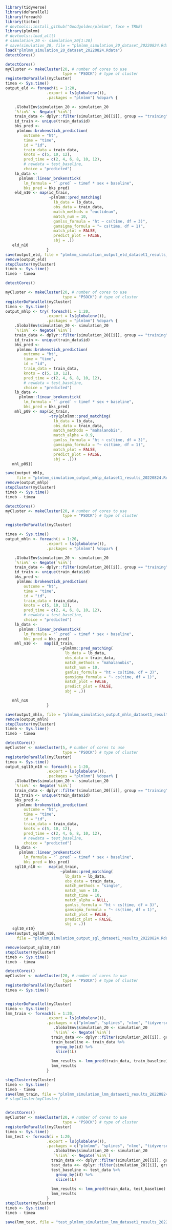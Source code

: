 


```r
library(tidyverse)
library(doParallel)
library(foreach)
library(tictoc)
# devtools::install_github("Goodgolden/plmlmm", foce = TRUE)
library(plmlmm)
# devtools::load_all()
# simulation_20 <- simulation_20[1:20]
# save(simulation_20, file = "plmlmm_simulation_20_dataset_20220824.Rdata")
load("plmlmm_simulation_20_dataset_20220824.Rdata")
detectCores()
```


```r

detectCores()
myCluster <- makeCluster(20, # number of cores to use
                         type = "PSOCK") # type of cluster
registerDoParallel(myCluster)
timea <- Sys.time()
output_eld <- foreach(i = 1:20,
                  .export = ls(globalenv()),
                  .packages = "plmlmm") %dopar% {

    .GlobalEnv$simulation_20 <- simulation_20
    `%!in%` <- Negate(`%in%`)
    train_data <- dplyr::filter(simulation_20[[i]], group == "training")
    id_train <- unique(train_data$id)
    bks_pred <-
     plmlmm::brokenstick_prediction(
        outcome = "ht",
        time = "time",
        id = "id",
        train_data = train_data,
        knots = c(5, 10, 12),
        pred_time = c(2, 4, 6, 8, 10, 12),
        # newdata = test_baseline,
        choice = "predicted")
    lb_data <-
      plmlmm::linear_brokenstick(
        lm_formula = "`.pred` ~ timef * sex + baseline",
        bks_pred = bks_pred)
    eld_n10 <- map(id_train,
                   ~plmlmm::pred_matching(
                     lb_data = lb_data,
                     obs_data = train_data,
                     match_methods = "euclidean",
                     match_num = 10,
                     gamlss_formula = "ht ~ cs(time, df = 3)",
                     gamsigma_formula = "~ cs(time, df = 1)",
                     match_plot = FALSE,
                     predict_plot = FALSE,
                     sbj = .))
   eld_n10
                  }
save(output_eld, file = "plmlmm_simulation_output_eld_dataset1_results_20220824.Rdata")
remove(output_eld)
stopCluster(myCluster)
timeb <- Sys.time()
timeb - timea

```


```r
detectCores()

myCluster <- makeCluster(20, # number of cores to use
                         type = "PSOCK") # type of cluster
registerDoParallel(myCluster)
timea <- Sys.time()
output_mhlp <- try( foreach(i = 1:20, 
                  .export = ls(globalenv()), 
                  .packages = "plmlmm") %dopar% {
    .GlobalEnv$simulation_20 <- simulation_20
    `%!in%` <- Negate(`%in%`)
    train_data <- dplyr::filter(simulation_20[[i]], group == "training")
    id_train <- unique(train_data$id)
    bks_pred <- 
     plmlmm::brokenstick_prediction(
        outcome = "ht",
        time = "time",
        id = "id",
        train_data = train_data,
        knots = c(5, 10, 12),
        pred_time = c(2, 4, 6, 8, 10, 12),
        # newdata = test_baseline,
        choice = "predicted")
    lb_data <- 
      plmlmm::linear_brokenstick(
        lm_formula = "`.pred` ~ timef * sex + baseline",
        bks_pred = bks_pred)
    mhl_p09 <- map(id_train,
                   ~try(plmlmm::pred_matching(
                     lb_data = lb_data,
                     obs_data = train_data,
                     match_methods = "mahalanobis",
                     match_alpha = 0.9,
                     gamlss_formula = "ht ~ cs(time, df = 3)",
                     gamsigma_formula = "~ cs(time, df = 1)",
                     match_plot = FALSE,
                     predict_plot = FALSE,
                     sbj = .)))
   mhl_p09})

save(output_mhlp,
     file = "plmlmm_simulation_output_mhlp_dataset1_results_20220824.Rdata")
remove(output_mhlp)
stopCluster(myCluster)
timeb <- Sys.time()
timeb - timea
```


```r
detectCores()
myCluster <- makeCluster(20, # number of cores to use
                         type = "PSOCK") # type of cluster

registerDoParallel(myCluster)

timea <- Sys.time()
output_mhln <- foreach(i = 1:20, 
                  .export = ls(globalenv()), 
                  .packages = "plmlmm") %dopar% {

    .GlobalEnv$simulation_20 <- simulation_20
    `%!in%` <- Negate(`%in%`)
    train_data <- dplyr::filter(simulation_20[[i]], group == "training")
    id_train <- unique(train_data$id)
    bks_pred <- 
     plmlmm::brokenstick_prediction(
        outcome = "ht",
        time = "time",
        id = "id",
        train_data = train_data,
        knots = c(5, 10, 12),
        pred_time = c(2, 4, 6, 8, 10, 12),
        # newdata = test_baseline,
        choice = "predicted")
    lb_data <- 
      plmlmm::linear_brokenstick(
        lm_formula = "`.pred` ~ timef * sex + baseline",
        bks_pred = bks_pred)
    mhl_n10 <-   map(id_train,
                        ~plmlmm::pred_matching(
                          lb_data = lb_data,
                          obs_data = train_data,
                          match_methods = "mahalanobis",
                          match_num = 10,
                          gamlss_formula = "ht ~ cs(time, df = 3)",
                          gamsigma_formula = "~ cs(time, df = 1)",
                          match_plot = FALSE,
                          predict_plot = FALSE,
                          sbj = .))

   mhl_n10
                  }

save(output_mhln, file = "plmlmm_simulation_output_mhln_dataset1_results_20220824.Rdata")
remove(output_mhln)
stopCluster(myCluster)
timeb <- Sys.time()
timeb - timea
```


```r
detectCores()
myCluster <- makeCluster(5, # number of cores to use
                         type = "PSOCK") # type of cluster
registerDoParallel(myCluster)
timea <- Sys.time()
output_sgl10_n10 <- foreach(i = 1:20, 
                  .export = ls(globalenv()), 
                  .packages = "plmlmm") %dopar% {
    .GlobalEnv$simulation_20 <- simulation_20
    `%!in%` <- Negate(`%in%`)
    train_data <- dplyr::filter(simulation_20[[i]], group == "training")
    id_train <- unique(train_data$id)
    bks_pred <- 
     plmlmm::brokenstick_prediction(
        outcome = "ht",
        time = "time",
        id = "id",
        train_data = train_data,
        knots = c(5, 10, 12),
        pred_time = c(2, 4, 6, 8, 10, 12),
        # newdata = test_baseline,
        choice = "predicted")
    lb_data <- 
      plmlmm::linear_brokenstick(
        lm_formula = "`.pred` ~ timef * sex + baseline",
        bks_pred = bks_pred)
    sgl10_n10 <-   map(id_train,
                        ~plmlmm::pred_matching(
                          lb_data = lb_data,
                          obs_data = train_data,
                          match_methods = "single",
                          match_num = 10,
                          match_time = 10,
                          match_alpha = NULL,
                          gamlss_formula = "ht ~ cs(time, df = 3)",
                          gamsigma_formula = "~ cs(time, df = 1)",
                          match_plot = FALSE,
                          predict_plot = FALSE,
                          sbj = .))
   sgl10_n10}
save(output_sgl10_n10, 
     file = "plmlmm_simulation_output_sgl_dataset1_results_20220824.Rdata")

remove(output_sgl10_n10)
stopCluster(myCluster)
timeb <- Sys.time()
timeb - timea
```




```r
detectCores()
myCluster <- makeCluster(20, # number of cores to use
                         type = "PSOCK") # type of cluster
registerDoParallel(myCluster)
timea <- Sys.time()


registerDoParallel(myCluster)
timea <- Sys.time()
lmm_train <- foreach(i = 1:20, 
                  .export = ls(globalenv()), 
                  .packages = c("plmlmm", "splines", "nlme", "tidyverse", "JMbayes")) %dopar% {
                     .GlobalEnv$simulation_20 <- simulation_20
                     `%!in%` <- Negate(`%in%`)
                    train_data <<- dplyr::filter(simulation_20[[i]], group == "training")
                    train_baseline <- train_data %>% 
                      group_by(id) %>%
                      slice(1L)
                  
                    lmm_results <- lmm_pred(train_data, train_baseline)
                    lmm_results           
                  }

stopCluster(myCluster)
timeb <- Sys.time()
timeb - timea
save(lmm_train, file = "plmlmm_simulation_lmm_dataset1_results_20220824.Rdata")
# stopCluster(myCluster)


detectCores()
myCluster <- makeCluster(20, # number of cores to use
                         type = "PSOCK") # type of cluster
registerDoParallel(myCluster)
timea <- Sys.time()
lmm_test <- foreach(i = 1:20, 
                  .export = ls(globalenv()), 
                  .packages = c("plmlmm", "splines", "nlme", "tidyverse", "JMbayes")) %dopar% {
                     .GlobalEnv$simulation_20 <- simulation_20
                     `%!in%` <- Negate(`%in%`)
                    train_data <<- dplyr::filter(simulation_20[[i]], group == "training")
                    test_data <<- dplyr::filter(simulation_20[[i]], group == "testing")
                    test_baseline <- test_data %>% 
                      group_by(id) %>%
                      slice(1L)
                  
                    lmm_results <- lmm_pred(train_data, test_baseline)
                    lmm_results        
                  }
stopCluster(myCluster)
timeb <- Sys.time()
timeb - timea

save(lmm_test, file = "test_plmlmm_simulation_lmm_dataset1_results_20220824.Rdata")
```

